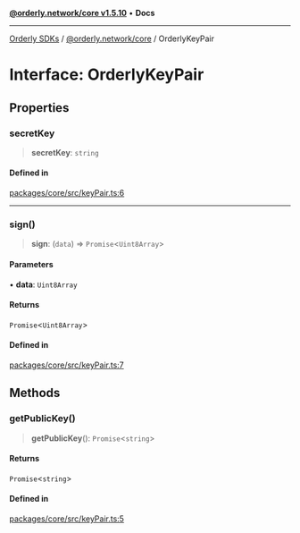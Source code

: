 [**@orderly.network/core v1.5.10**](/sdks/tech-doc/@orderly.network/core/README) • **Docs**

***

[Orderly SDKs](/sdks/tech-doc/packages) / [@orderly.network/core](/sdks/tech-doc/@orderly.network/core/README) / OrderlyKeyPair

# Interface: OrderlyKeyPair

## Properties

### secretKey

> **secretKey**: `string`

#### Defined in

[packages/core/src/keyPair.ts:6](https://github.com/OrderlyNetwork/js-sdk/blob/554ae704783e3b83c40bb234a899e8f02987d9b6/packages/core/src/keyPair.ts#L6)

***

### sign()

> **sign**: (`data`) => `Promise`\<`Uint8Array`\>

#### Parameters

• **data**: `Uint8Array`

#### Returns

`Promise`\<`Uint8Array`\>

#### Defined in

[packages/core/src/keyPair.ts:7](https://github.com/OrderlyNetwork/js-sdk/blob/554ae704783e3b83c40bb234a899e8f02987d9b6/packages/core/src/keyPair.ts#L7)

## Methods

### getPublicKey()

> **getPublicKey**(): `Promise`\<`string`\>

#### Returns

`Promise`\<`string`\>

#### Defined in

[packages/core/src/keyPair.ts:5](https://github.com/OrderlyNetwork/js-sdk/blob/554ae704783e3b83c40bb234a899e8f02987d9b6/packages/core/src/keyPair.ts#L5)
